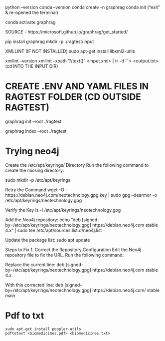 python --version
conda --version
conda create -n graphrag
conda  init
("exit" & re-opened the terminal)

conda activate graphrag

SOURCE - https://microsoft.github.io/graphrag/get_started/

pip install graphrag
mkdir -p ./ragtest/input


XMLLINT
(IF NOT INSTALLED)
sudo apt-get install libxml2-utils  


xmllint --version
xmllint --xpath "//text()" <input.xml> | tr -d '\n' > <output.txt>  (cd INTO THE INPUT DIR)


# CREATE .ENV AND YAML FILES IN RAGTEST FOLDER (CD OUTSIDE RAGTEST)
graphrag init --root ./ragtest 

graphrag index --root ./ragtest


#################

# Trying neo4j

Create the /etc/apt/keyrings/ Directory Run the following command to create the missing directory:

sudo mkdir -p /etc/apt/keyrings


Retry the Command
wget -O - https://debian.neo4j.com/neotechnology.gpg.key | sudo gpg --dearmor -o /etc/apt/keyrings/neotechnology.gpg


Verify the Key
ls -l /etc/apt/keyrings/neotechnology.gpg


Add the Neo4j repository:
echo "deb [signed-by=/etc/apt/keyrings/neotechnology.gpg] https://debian.neo4j.com stable 4.x" | sudo tee /etc/apt/sources.list.d/neo4j.list



Update the package list:
sudo apt update


Steps to Fix
1. Correct the Repository Configuration
Edit the Neo4j repository file to fix the URL. Run the following command:

Replace the current line:
deb [signed-by=/etc/apt/keyrings/neotechnology.gpg] https://debian.neo4j.com stable 4.x

With this corrected line:
deb [signed-by=/etc/apt/keyrings/neotechnology.gpg] https://debian.neo4j.com/ stable main



####################################################

# Pdf to txt

    sudo apt-get install poppler-utils
    pdftotext <biomedicines.pdf> <biomedicines.txt>


    